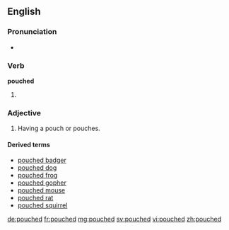 ==English==

===Pronunciation===
* {{rhymes|aʊtʃt}}

===Verb===
'''pouched'''

# {{en-past of|pouch}}

===Adjective===
{{en-adj|-}}

# Having a pouch or pouches.

====Derived terms====
* [[pouched badger]]
* [[pouched dog]]
* [[pouched frog]]
* [[pouched gopher]]
* [[pouched mouse]]
* [[pouched rat]]
* [[pouched squirrel]]

[[de:pouched]]
[[fr:pouched]]
[[mg:pouched]]
[[sv:pouched]]
[[vi:pouched]]
[[zh:pouched]]